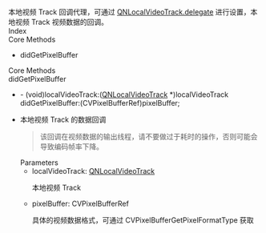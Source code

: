 <link rel="stylesheet" type="text/css" href="https://docs.qnsdk.com/styles/doc-v4-api.css" />
<div class="rtc-doc rtc-doc-page" id="rtc-doc">
<section class="rtc-doc-panel rtc-doc-describe rtc-doc-note">
                本地视频 Track 回调代理，可通过 <a href='8849/QNLocalVideoTrack-iOS#delegate'>QNLocalVideoTrack.delegate</a> 进行设置，本地视频 Track 视频数据的回调。</section>
            <div class="rtc-doc-page-wrap">Index</div>
<section class="rtc-doc-panel">
        <div class="rtc-doc-page-title">Core Methods</div>
        <ul class="rtc-doc-catalogue">
                <li><a onClick='document.location.replace(`${document.location.protocol}//${document.location.host}${document.location.pathname}${document.location.search}#didGetPixelBuffer`)'>didGetPixelBuffer</a></li>
        </ul>
</section>
<div class="rtc-doc-page-wrap">Core Methods</div>
<section class="rtc-doc-panel">
<div class="rtc-doc-page-title rtc-doc-antor" id="didGetPixelBuffer">
didGetPixelBuffer</div>
<ul class="rtc-doc-page-container">
        <li class="rtc-doc-sign-signature">- (void)localVideoTrack:(<a href='8849/QNLocalVideoTrack-iOS'>QNLocalVideoTrack</a> *)localVideoTrack didGetPixelBuffer:(CVPixelBufferRef)pixelBuffer;</li>
    </li>
<li class="rtc-doc-page-description">
    <div class="rtc-doc-desc-wrap">
        <p>本地视频 Track 的数据回调</p>
    </div>
    <section class="rtc-doc-panel rtc-doc-describe-note">
        <blockquote>
        <p>该回调在视频数据的输出线程，请不要做过于耗时的操作，否则可能会导致编码帧率下降。</p>
        </blockquote>
    </section>
<div class="rtc-doc-parameters-title">Parameters</div>
<ul class="rtc-doc-parameters">
    <li>
        <div>
            localVideoTrack: <a href='8849/QNLocalVideoTrack-iOS'>QNLocalVideoTrack</a>
        </div>
                <p>本地视频 Track</p>
    </li>
    <li>
        <div>
            pixelBuffer: CVPixelBufferRef
        </div>
                <p>具体的视频数据格式，可通过 CVPixelBufferGetPixelFormatType 获取</p>
    </li>
</ul>
</li>
</ul>
</section>
</div>



